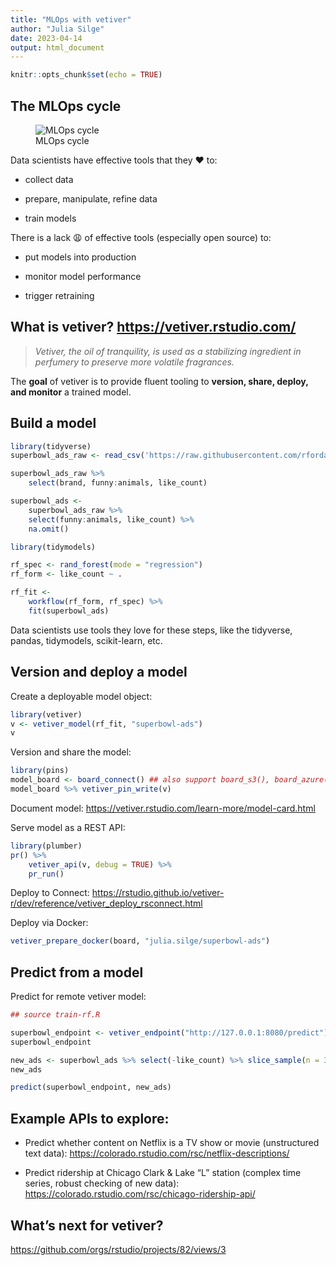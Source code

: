 ```yaml
---
title: "MLOps with vetiver"
author: "Julia Silge"
date: 2023-04-14
output: html_document
---
```


```r
knitr::opts_chunk$set(echo = TRUE)
```

## The MLOps cycle

![MLOps cycle](https://vetiver.rstudio.com/images/ml_ops_cycle.png)

Data scientists have effective tools that they ❤️ to:

-   collect data

-   prepare, manipulate, refine data

-   train models

There is a lack 😩 of effective tools (especially open source) to:

-   put models into production

-   monitor model performance

-   trigger retraining

## What is vetiver? <https://vetiver.rstudio.com/>

> *Vetiver, the oil of tranquility, is used as a stabilizing ingredient in perfumery to preserve more volatile fragrances.*

The **goal** of vetiver is to provide fluent tooling to **version, share, deploy, and monitor** a trained model.

## Build a model

```r
library(tidyverse)
superbowl_ads_raw <- read_csv('https://raw.githubusercontent.com/rfordatascience/tidytuesday/master/data/2021/2021-03-02/youtube.csv')

superbowl_ads_raw %>%
    select(brand, funny:animals, like_count)

superbowl_ads <-
    superbowl_ads_raw %>%
    select(funny:animals, like_count) %>%
    na.omit()

```

```r
library(tidymodels)

rf_spec <- rand_forest(mode = "regression")
rf_form <- like_count ~ .

rf_fit <-
    workflow(rf_form, rf_spec) %>%
    fit(superbowl_ads)
```

Data scientists use tools they love for these steps, like the tidyverse, pandas, tidymodels, scikit-learn, etc.

## Version and deploy a model

Create a deployable model object:

```r
library(vetiver)
v <- vetiver_model(rf_fit, "superbowl-ads")
v
```

Version and share the model:

```r
library(pins)
model_board <- board_connect() ## also support board_s3(), board_azure(), etc
model_board %>% vetiver_pin_write(v)
```

Document model: <https://vetiver.rstudio.com/learn-more/model-card.html>

Serve model as a REST API:

```r
library(plumber)
pr() %>%
    vetiver_api(v, debug = TRUE) %>%
    pr_run()
```

Deploy to Connect: <https://rstudio.github.io/vetiver-r/dev/reference/vetiver_deploy_rsconnect.html>

Deploy via Docker:

```r
vetiver_prepare_docker(board, "julia.silge/superbowl-ads")
```

## Predict from a model

Predict for remote vetiver model:

```r
## source train-rf.R

superbowl_endpoint <- vetiver_endpoint("http://127.0.0.1:8080/predict")
superbowl_endpoint
```

```r
new_ads <- superbowl_ads %>% select(-like_count) %>% slice_sample(n = 3)
new_ads

predict(superbowl_endpoint, new_ads)
```

## Example APIs to explore:

-   Predict whether content on Netflix is a TV show or movie (unstructured text data): <https://colorado.rstudio.com/rsc/netflix-descriptions/>

-   Predict ridership at Chicago Clark & Lake "L" station (complex time series, robust checking of new data): <https://colorado.rstudio.com/rsc/chicago-ridership-api/>

## What's next for vetiver?

<https://github.com/orgs/rstudio/projects/82/views/3>
